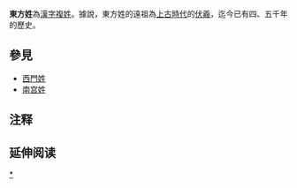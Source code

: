 {{姓氏
|复姓=是
|姓氏=东方
|繁體=東方
|簡體=东方
|拼音=Dōngfāng
|注音={{拼转注|Dōng}}{{拼转注|fāng}}
|中国大陆=Dongfang
|台湾=
|香港=
|澳门=
|新加坡=
|马来西亚=
|新字体=東方
|旧字体=東方
|平假名=とうほう
|片假名=トウホウ
|越南=Đông Phương
|谚文=동방
|文觀部式=dongbang
|馬-賴式=tongbang
|日语罗马字=tōhō
|反切=
|同音字=
|堂号=
|郡望=[[济南郡|济南郡]]
}}

'''東方姓'''為[[漢字姓氏|漢字]][[複姓|複姓]]。據說，東方姓的遠祖為[[上古時代|上古時代]]的[[伏羲|伏羲]]，迄今已有四、五千年的歷史。

== 參見 ==
* [[西門姓|西門姓]]
* [[南宫姓|南宫姓]]

== 注释 ==
{{Reflist}}

== 延伸阅读 ==
{{Wikisource further reading}}

{{姓氏小作品}}

[[Category:东方姓|*]]